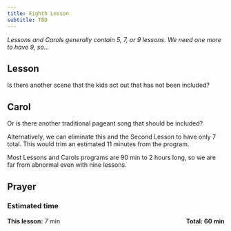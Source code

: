 ```yaml
---
title: Eighth Lesson
subtitle: TBD
---
```


*Lessons and Carols generally contain 5, 7, or 9 lessons. We need one more to have 9, so...*

## Lesson

Is there another scene that the kids act out that has not been included?

## Carol

Or is there another traditional pageant song that should be included?

Alternatively, we can eliminate this and the Second Lesson to have only 7 total. This would trim an estimated 11 minutes from the program.

::: {.callout-note}
Most Lessons and Carols programs are 90 min to 2 hours long, so we are far from abnormal even with nine lessons.
:::

## Prayer

### Estimated time

**This lesson:** 7 min [**Total: 60 min** ]{style="float:right" .small}
